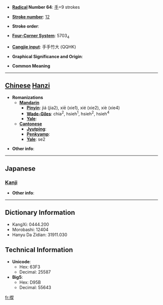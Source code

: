 * '''[[Wiktionary:Chinese radical index| Radical]] Number 64''': [[Wiktionary:Chinese radical index 手|手]]+9 strokes

* '''[[Wiktionary:Chinese total strokes index|Stroke number]]''': [[Wiktionary:Chinese total strokes index 12|12]]

* '''Stroke order''': 

* '''[[Wiktionary:Chinese four corner index|Four-Corner System]]''': 5703<sub>4</sub>

* '''[[Wiktionary:Chinese Cangjie index|Cangjie input]]''': 手手竹大 (QQHK)

* '''Graphical Significance and Origin''': 

* '''Common Meaning'''

----

== [[Chinese]] [[Hanzi]] ==

* '''Romanizations'''
** '''[[Mandarin]]'''
*** '''[[Pinyin]]''': jiá (jia2), xiē (xie1), xié (xie2), xiè (xie4)
*** '''[[Wade-Giles]]''': chia<sup>2</sup>, hsieh<sup>1</sup>, hsieh<sup>2</sup>, hsieh<sup>4</sup>
*** '''[[Yale]]''': 
** '''[[Cantonese]]'''
*** '''[[Jyutping]]''':
*** '''[[Penkyamp]]''': 
*** '''[[Yale]]''': se2

* '''Other info''': 

----

==Japanese==
===[[Kanji]]===
{{kanji|on readings=[[せつ]] (setsu), [[せち]] (sechi), [[けつ]] (ketsu), [[けち]] (kechi), [[かつ]] (katsu)|kun readings=ちぎり (chigiri)}}

* '''Other info''':  

----

== Dictionary Information ==

* KangXi: 0444.200
* Morobashi: 12404
* Hanyu Da Zidian: 31911.030

== Technical Information ==

* '''Unicode''':
** Hex: 63F3
** Decimal: 25587
* '''Big5''':
** Hex: D95B
** Decimal: 55643

[[fr:揳]]